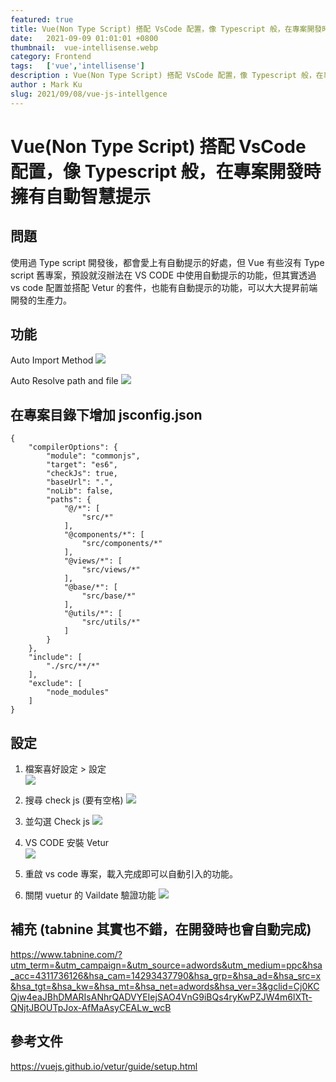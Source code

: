 ```yaml
---
featured: true
title: Vue(Non Type Script) 搭配 VsCode 配置，像 Typescript 般，在專案開發時擁有自動智慧提示
date:   2021-09-09 01:01:01 +0800
thumbnail:  vue-intellisense.webp
category: Frontend
tags:   ['vue','intellisense']
description : Vue(Non Type Script) 搭配 VsCode 配置，像 Typescript 般，在專案開發時擁有自動智慧提示
author : Mark Ku
slug: 2021/09/08/vue-js-intellgence
---
```

# Vue(Non Type Script) 搭配 VsCode 配置，像 Typescript 般，在專案開發時擁有自動智慧提示
## 問題
使用過 Type script 開發後，都會愛上有自動提示的好處，但 Vue 有些沒有 Type script 舊專案，預設就沒辦法在 VS CODE 中使用自動提示的功能，但其實透過vs code 配置並搭配 Vetur 的套件，也能有自動提示的功能，可以大大提昇前端開發的生產力。

## 功能

Auto Import Method
![](https://i.imgur.com/hySzthP.png)

Auto Resolve path and file 
![](https://i.imgur.com/gml6il5.png)

## 在專案目錄下增加  jsconfig.json
```
{
    "compilerOptions": {
		"module": "commonjs",
        "target": "es6",
        "checkJs": true,
        "baseUrl": ".",
        "noLib": false,
        "paths": {
            "@/*": [
                "src/*"
            ],
            "@components/*": [
                "src/components/*"
            ],
            "@views/*": [
                "src/views/*"
            ],
            "@base/*": [
                "src/base/*"
            ],
            "@utils/*": [
                "src/utils/*"
            ]
        }
    },
    "include": [
        "./src/**/*"
    ],
    "exclude": [
        "node_modules"
    ]
}
```
## 設定
1. 檔案喜好設定 > 設定  
![](https://i.imgur.com/mg4kgQo.png)  

2. 搜尋 check js (要有空格)
![](https://i.imgur.com/xC22kZj.png)  

3. 並勾選 Check js
![](https://i.imgur.com/RQc6Io9.png)  
 
4. VS CODE 安裝 Vetur  
![](https://i.imgur.com/KxCrlNE.png)  

5. 重啟 vs code 專案，載入完成即可以自動引入的功能。

6. 關閉 vuetur 的 Vaildate 驗證功能
![](https://i.imgur.com/E89L5am.jpg)



## 補充 (tabnine 其實也不錯，在開發時也會自動完成)
https://www.tabnine.com/?utm_term=&utm_campaign=&utm_source=adwords&utm_medium=ppc&hsa_acc=4311736126&hsa_cam=14293437790&hsa_grp=&hsa_ad=&hsa_src=x&hsa_tgt=&hsa_kw=&hsa_mt=&hsa_net=adwords&hsa_ver=3&gclid=Cj0KCQjw4eaJBhDMARIsANhrQADVYEIejSAO4VnG9iBQs4ryKwPZJW4m6lXTt-QNjtJBOUTpJox-AfMaAsyCEALw_wcB

## 參考文件
https://vuejs.github.io/vetur/guide/setup.html

